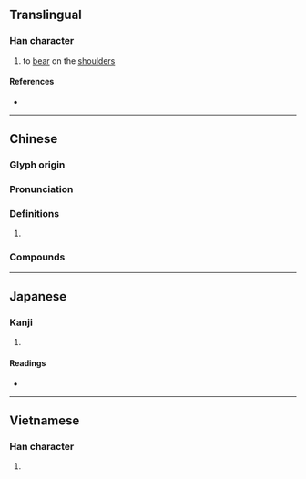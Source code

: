 {{character info/new}}
==Translingual==

===Han character===
{{Han char|rn=64|rad=手|as=08|sn=11|four=53027|canj=QHSB,QISB|ids=⿰扌肩}}

# to [[bear]] on the [[shoulder]]s

====References====
* {{Han ref|kx=0440.181|dkj=12308|dj=0791.130|hdz=31907.050|uh=63AE|ud=25518|bh=D57A|bd=54650}}

----

==Chinese==
{{zh-forms}}

===Glyph origin===
{{Han etym}}

===Pronunciation===
{{zh-pron
|m=qián
|c=kin4
|mc=
|oc=y
|cat=
}}

===Definitions===
{{zh-hanzi}}

# {{rfdef|zh}}

===Compounds===
{{zh-der|掮客|掮著}}

----

==Japanese==

===Kanji===
{{ja-kanji|grade=|rs=手08}}

# {{defn|lang=ja|sort=手08}}

====Readings====
* {{ja-readings|on=[[けん]] (ken)|kun=[[かつぐ]] (katsugu)}}

----

==Vietnamese==

===Han character===
{{vi-hantu|rs=手08|khiêng}}

# {{defn|lang=vi|sort=手08}}